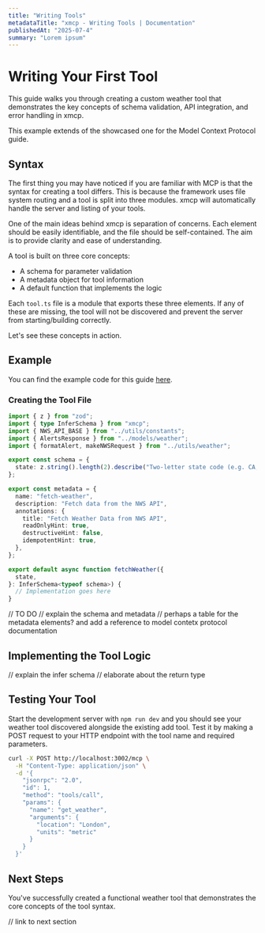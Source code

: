 ```yaml
---
title: "Writing Tools"
metadataTitle: "xmcp - Writing Tools | Documentation"
publishedAt: "2025-07-4"
summary: "Lorem ipsum"
---
```


# Writing Your First Tool

This guide walks you through creating a custom weather tool that demonstrates the key concepts of schema validation, API integration, and error handling in xmcp.

This example extends of the showcased one for the Model Context Protocol guide.

## Syntax

The first thing you may have noticed if you are familiar with MCP is that the syntax for creating a tool differs. This is because the framework uses file system routing and a tool is split into three modules. xmcp will automatically handle the server and listing of your tools.

One of the main ideas behind xmcp is separation of concerns. Each element should be easily identifiable, and the file should be self-contained. The aim is to provide clarity and ease of understanding.

A tool is built on three core concepts:

- A schema for parameter validation
- A metadata object for tool information
- A default function that implements the logic

Each `tool.ts` file is a module that exports these three elements. If any of these are missing, the tool will not be discovered and prevent the server from starting/building correctly.

Let's see these concepts in action.

## Example

You can find the example code for this guide [here](https://github.com/basementstudio/xmcp/blob/main/examples/tutorial).

### Creating the Tool File

```ts filename="src/tools/fetch-weather.ts"
import { z } from "zod";
import { type InferSchema } from "xmcp";
import { NWS_API_BASE } from "../utils/constants";
import { AlertsResponse } from "../models/weather";
import { formatAlert, makeNWSRequest } from "../utils/weather";

export const schema = {
  state: z.string().length(2).describe("Two-letter state code (e.g. CA, NY)"),
};

export const metadata = {
  name: "fetch-weather",
  description: "Fetch data from the NWS API",
  annotations: {
    title: "Fetch Weather Data from NWS API",
    readOnlyHint: true,
    destructiveHint: false,
    idempotentHint: true,
  },
};

export default async function fetchWeather({
  state,
}: InferSchema<typeof schema>) {
  // Implementation goes here
}
```

// TO DO
// explain the schema and metadata
// perhaps a table for the metadata elements? and add a reference to model contetx protocol documentation

## Implementing the Tool Logic

// explain the infer schema
// elaborate about the return type

## Testing Your Tool

Start the development server with `npm run dev` and you should see your weather tool discovered alongside the existing add tool. Test it by making a POST request to your HTTP endpoint with the tool name and required parameters.

```bash
curl -X POST http://localhost:3002/mcp \
  -H "Content-Type: application/json" \
  -d '{
    "jsonrpc": "2.0",
    "id": 1,
    "method": "tools/call",
    "params": {
      "name": "get_weather",
      "arguments": {
        "location": "London",
        "units": "metric"
      }
    }
  }'
```

## Next Steps

You've successfully created a functional weather tool that demonstrates the core concepts of the tool syntax.

// link to next section
